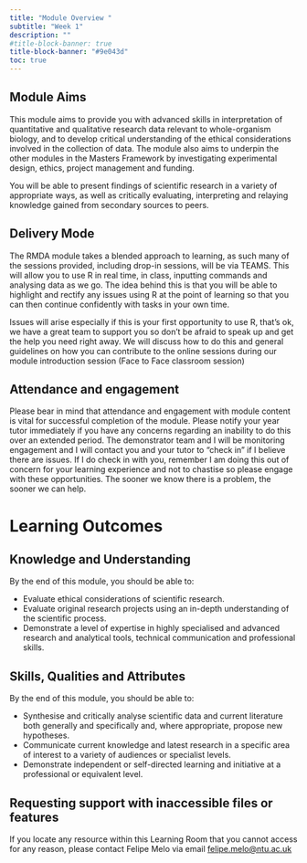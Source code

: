 ```yaml
---
title: "Module Overview "
subtitle: "Week 1"
description: ""
#title-block-banner: true
title-block-banner: "#9e043d"
toc: true
---
```



## Module Aims

This module aims to provide you with advanced skills in interpretation of quantitative and qualitative research data relevant to whole-organism biology, and to develop critical understanding of the ethical considerations involved in the collection of data. The module also aims to underpin the other modules in the Masters Framework by investigating experimental design, ethics, project management and funding.

You will be able to present findings of scientific research in a variety of appropriate ways, as well as critically evaluating, interpreting and relaying knowledge gained from secondary sources to peers.

## Delivery Mode

The RMDA module takes a blended approach to learning, as such many of the sessions provided, including drop-in sessions, will be via TEAMS.  This will allow you to use R in real time, in class, inputting commands and analysing data as we go.  The idea behind this is that you will be able to highlight and rectify any issues using R at the point of learning so that you can then continue confidently with tasks in your own time. 

Issues will arise especially if this is your first opportunity to use R, that's ok, we have a great team to support you so don't be afraid to speak up and get the help you need right away.  We will discuss how to do this and general guidelines on how you can contribute to the online sessions during our module introduction session (Face to Face classroom session)

## Attendance and engagement

Please bear in mind that attendance and engagement with module content is vital for successful completion of the module.  Please notify your year tutor immediately if you have any concerns regarding an inability to do this over an extended period.  The demonstrator team and I will be monitoring engagement and I will contact you and your tutor to "check in" if I believe there are issues.  If I do check in with you, remember I am doing this out of concern for your learning experience and not to chastise so please engage with these opportunities.  The sooner we know there is a problem, the sooner we can help.

# Learning Outcomes

## Knowledge and Understanding
By the end of this module, you should be able to:

- Evaluate ethical considerations of scientific research.
- Evaluate original research projects using an in-depth understanding of the scientific process.
- Demonstrate a level of expertise in highly specialised and advanced research and analytical tools, technical communication and professional skills.

## Skills, Qualities and Attributes

By the end of this module, you should be able to:

- Synthesise and critically analyse scientific data and current literature both generally and specifically and, where appropriate, propose new hypotheses.
- Communicate current knowledge and latest research in a specific area of interest to a variety of audiences or specialist levels.
- Demonstrate independent or self-directed learning and initiative at a professional or equivalent level.

## Requesting support with inaccessible files or features

If you locate any resource within this Learning Room that you cannot access for any reason, please contact Felipe Melo via email [felipe.melo@ntu.ac.uk](mailto:felipe.melo@ntu.ac.uk)

